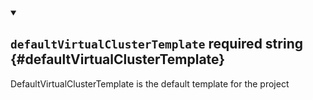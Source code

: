 
<details className="config-field" data-expandable="false" open>
<summary>

## `defaultVirtualClusterTemplate` <span className="config-field-required" data-required="false">required</span> <span className="config-field-type">string</span> <span className="config-field-default"></span> <span className="config-field-enum"></span> {#defaultVirtualClusterTemplate}

DefaultVirtualClusterTemplate is the default template for the project

</summary>



</details>
